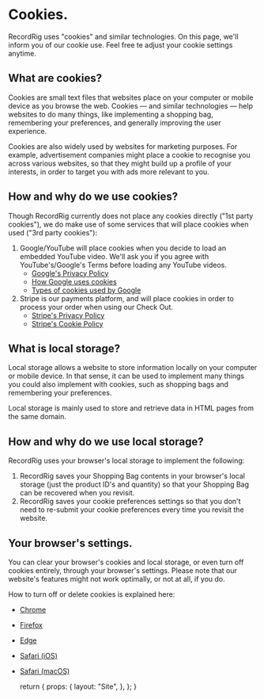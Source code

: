 
<Head><title>Cookies</title></Head>

# Cookies.

RecordRig uses "cookies" and similar technologies. On this page, we'll inform you of our cookie use. Feel free te adjust your cookie settings anytime.

## What are cookies?

Cookies are small text files that websites place on your computer or mobile device as you browse the web. Cookies — and similar technologies — help websites to do many things, like implementing a shopping bag, remembering your preferences, and generally improving the user experience.

Cookies are also widely used by websites for marketing purposes. For example, advertisement companies might place a cookie to recognise you across various websites, so that they might build up a profile of your interests, in order to target you with ads more relevant to you.

## How and why do we use cookies?

Though RecordRig currently does not place any cookies directly ("1st party cookies"), we do make use of some services that will place cookies when used ("3rd party cookies"):

1. Google/YouTube will place cookies when you decide to load an embedded YouTube video. We'll ask you if you agree with YouTube's/Google's Terms before loading any YouTube videos.
    - <a href="https://policies.google.com/privacy?hl=en" target="_blank">Google's Privacy Policy</a>
    - <a href="https://policies.google.com/technologies/cookies?hl=en-US" target="_blank">How Google uses cookies</a>
    - <a href="https://policies.google.com/technologies/types?hl=en-US" target="_blank">Types of cookies used by Google</a>
2. Stripe is our payments platform, and will place cookies in order to process your order when using our Check Out.
    - <a href="https://stripe.com/en-nl/privacy" target="_blank">Stripe's Privacy Policy</a>
    - <a href="https://stripe.com/cookies-policy/legal" target="_blank">Stripe's Cookie Policy</a>

## What is local storage?

Local storage allows a website to store information locally on your computer or mobile device. In that sense, it can be used to implement many things you could also implement with cookies, such as shopping bags and remembering your preferences.

Local storage is mainly used to store and retrieve data in HTML pages from the same domain.

## How and why do we use local storage? 

RecordRig uses your browser's local storage to implement the following: 

1. RecordRig saves your Shopping Bag contents in your browser's local storage (just the product ID's and quantity) so that your Shopping Bag can be recovered when you revisit.
2. RecordRig saves your cookie preferences settings so that you don't need to re-submit your cookie preferences every time you revisit the website.

## Your browser's settings.

You can clear your browser's cookies and local storage, or even turn off cookies entirely, through your browser's settings. Please note that our website's features might not work optimally, or not at all, if you do. 

How to turn off or delete cookies is explained here:

- <a href="https://support.google.com/chrome/answer/95647?hl=en" target="_blank">Chrome</a>
- <a href="https://support.mozilla.org/en-US/kb/clear-cookies-and-site-data-firefox" target="_blank">Firefox</a>
- <a href="https://support.microsoft.com/en-us/help/17442/windows-internet-explorer-delete-manage-cookies" target="_blank">Edge</a>
- <a href="https://support.apple.com/en-us/HT201265" target="_blank">Safari (iOS)</a>
- <a href="https://support.apple.com/en-gb/guide/safari/sfri11471/mac" target="_blank">Safari (macOS)</a>

  return {
    props: {
      layout: "Site",
    },
  };
}
